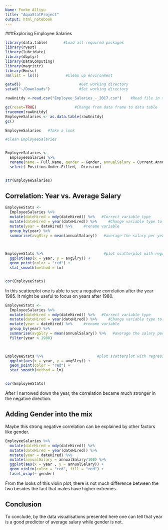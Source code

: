 ```yaml
---
Name: Funke Alliyu
title: "AquaStatProject"
output: html_notebook
---
```



###Exploring Employee Salaries


```r
library(data.table)       #Load all required packages
library(rvest)
library(lubridate)
library(dbplyr)
library(DataComputing)
library(magrittr)
library(Hmisc)
rm(list = ls())            #Clean up environment

```




```r


getwd()                          #Get working directory
setwd("~/Downloads")             #Set working directory 

rawUnitdy <-read.csv("Employee_Salaries_-_2017.csv")    #Read file in table format and create a data frame from it

gc(reset=TRUE)                 #Change from data frame to data table
tracemem(rawUnitdy)
EmployeeSalaries <- as.data.table(rawUnitdy)
gc()


```



```r

EmployeeSalaries   #Take a look

```


```r
#Clean EmployeeSalaries


EmployeeSalaries <-
  EmployeeSalaries %>%
  rename(name = Full.Name, gender = Gender, annualSalary = Current.Annual.Salary, grossPay = X2017.Gross.Pay.Received, overtimePay = X2017.Overtime.Pay, dept = Department, position = Employee.Position.Title, dateHired = Date.First.Hired, deptName = Department.Name, employeeStatus = Assignment.Category) %>%
  select(-Position.Under.Filled, -Division)


str(EmployeeSalaries)


```

## Correlation: Year vs. Average Salary

```r

EmployeeStats <-
  EmployeeSalaries %>%
  mutate(dateHired = mdy(dateHired)) %>%   #Correct variable type
  mutate(dateHired = year(dateHired)) %>%     #Change variable type to year
  mutate(year = dateHired) %>%     #rename variable
  group_by(year) %>%                   
  summarise(avgSlry = mean(annualSalary))   #average the salary per year
  


EmployeeStats %>%                           #plot scatterplot with regression
  ggplot(aes(x = year, y = avgSlry)) +
  geom_point(color = "red") +
  stat_smooth(method = lm)


cor(EmployeeStats)

```




In this scatterplot one is able to see a negative correlation after the year 1985. It might be useful to focus on years after 1980.





```r

EmployeeStats <-
  EmployeeSalaries %>%
  mutate(dateHired = mdy(dateHired)) %>%   #Correct variable type
  mutate(dateHired = year(dateHired)) %>%     #Change variable type to year
  mutate(year = dateHired) %>%     #rename variable
  group_by(year) %>%                   
  summarise(avgSlry = mean(annualSalary)) %>%   #average the salary per year
  filter(year > 1980)            
  


EmployeeStats %>%                        #plot scatterplot with regression
  ggplot(aes(x = year, y = avgSlry)) +
  geom_point(color = "red") +
  stat_smooth(method = lm)


cor(EmployeeStats)


```

After I narrowed down the year, the correlation became much stronger in the negative direction.


## Adding Gender into the mix


Maybe this strong negative correlation can be explained by other factors like gender. 

```r


EmployeeSalaries %>%
  mutate(dateHired = mdy(dateHired)) %>%   
  mutate(dateHired = year(dateHired)) %>%     
  mutate(year = dateHired) %>%
  mutate(annualSalary = annualSalary/100) %>%
  ggplot(aes(x = year , y = annualSalary)) +
  geom_violin(color = "red", fill = "red") +
  facet_wrap(~ gender) 


```

From the looks of this violin plot, there is not much difference between the two besides the fact that males have higher extremes.


## Conclusion

To conclude, by the data visualisations presented here one can tell that year is a good predictor of average salary while gender is not. 
























